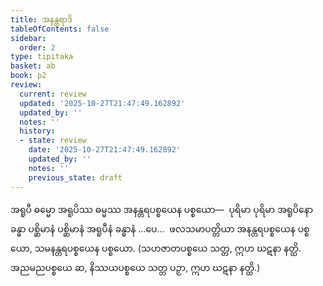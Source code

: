```yaml
---
title: အနန္တရာဒိ
tableOfContents: false
sidebar:
  order: 2
type: tipitaka
basket: ab
book: p2
review:
  current: review
  updated: '2025-10-27T21:47:49.162892'
  updated_by: ''
  notes: ''
  history:
  - state: review
    date: '2025-10-27T21:47:49.162892'
    updated_by: ''
    notes: ''
    previous_state: draft
---
```



<ReviewStatus review={frontmatter.review} showDetails={true} />

<HypothesisAnnotation frontmatter={frontmatter} />

<DynamicBreadcrumb />

<Division number="115" book="p2" e="ch" v="38" p="86">

<Paragraph number="809" book="p2">
အရူပီ ဓမ္မော အရူပိဿ ဓမ္မဿ အနန္တရပစ္စယေန ပစ္စယော—  ပုရိမာ ပုရိမာ အရူပိနော ခန္ဓာ ပစ္ဆိမာနံ ပစ္ဆိမာနံ အရူပီနံ ခန္ဓာနံ …ပေ…  ဖလသမာပတ္တိယာ အနန္တရပစ္စယေန ပစ္စယော, သမနန္တရပစ္စယေန ပစ္စယော.
</Paragraph>

<Paragraph number="810" book="p2">
(သဟဇာတပစ္စယေ သတ္တ, ဣဟ ဃဋနာ နတ္ထိ. အညမညပစ္စယေ ဆ, နိဿယပစ္စယေ သတ္တ ပဉှာ, ဣဟ ဃဋနာ နတ္ထိ.)
</Paragraph>
</Division>